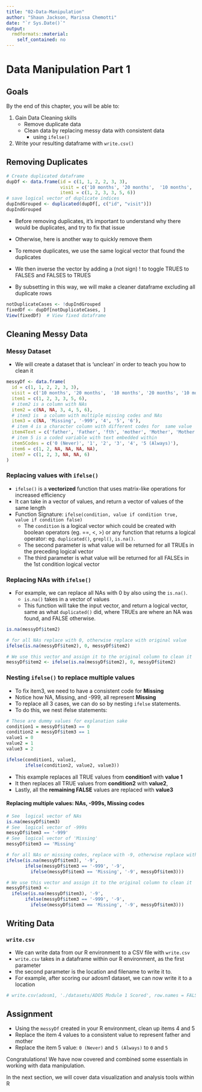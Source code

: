 ```yaml
---
title: "02-Data-Manipulation"
author: "Shaun Jackson, Marissa Chemotti"
date: "`r Sys.Date()`"
output: 
  rmdformats::material:
    self_contained: no
---
```



# Data Manipulation Part 1

## Goals
By the end of this chapter, you will be able to:

1. Gain Data Cleaning skills
    - Remove duplicate data
    - Clean data by replacing messy data with consistent data
        - using `ifelse()`
2. Write your resulting dataframe with `write.csv()`




## Removing Duplicates

```r
# Create duplicated dataframe 
dupDf <- data.frame(id = c(1, 1, 2, 2, 3, 3),
                    visit = c('10 months', '20 months',  '10 months', '10 months', '20 months', '20 months'),
                    item1 = c(1, 2, 3, 3, 5, 6))
# save logical vector of duplicate indices
dupIndGrouped <- duplicated(dupDf[, c("id", "visit")])
dupIndGrouped
```

- Before removing duplicates, it's important to understand why there would be duplicates, and try to fix that issue 
- Otherwise, here is another way to quickly remove them

- To remove duplicates, we use the same logical vector that found the duplicates
- We then inverse the vector by adding a (not sign) ! to toggle TRUES to FALSES and FALSES to TRUES
- By subsetting in this way, we will make a cleaner dataframe excluding all duplicate rows

```r
notDuplicateCases <- !dupIndGrouped
fixedDf <- dupDf[notDuplicateCases, ]
View(fixedDf)  # View fixed dataframe
```

## Cleaning Messy Data

### Messy Dataset

- We will create a dataset that is 'unclean' in order to teach you how to clean it

```r
messyDf <- data.frame(
  id = c(1, 1, 2, 2, 3, 3),
  visit = c('10 months', '20 months',  '10 months', '20 months', '10 months', '20 months'),
  item1 = c(1, 2, 3, 3, 5, 6),
  # item2 is a column with NAs
  item2 = c(NA, NA, 3, 4, 5, 6),
  # item3 is  a column with multiple missing codes and NAs
  item3 = c(NA, 'Missing', '-999', '4', '5', '6'),
  # item 4 is a character column with different codes for  same value
  item4Text = c('father', 'Father', 'fth', 'mother', 'Mother', 'Mother'),
  # item 5 is a coded variable with text embedded within
  item5Codes = c('0 (Never)', '1', '2', '3', '4', '5 (Always)'),
  item6 = c(1, 2, NA, NA, NA, NA),
  item7 = c(1, 2, 3, NA, NA, 6)
)
```

### Replacing values with `ifelse()`

- `ifelse()` is a **vectorized** function that uses matrix-like operations for increased efficiency
- It can take in a vector of values, and return a vector of  values of the same length
- Function Signature: `ifelse(condition, value if condition true,  value if condition false)`
    - The `condition` is a logical vector which could be created with boolean operators (eg. ==, <, >) or any function that returns a logical operator: eg. `duplicated()`, `grepl()`, `is.na()`.
    - The second parameter is what value will be returned for all TRUEs in the preceding logical vector
    - The third parameter is what value will be returned for all FALSEs in the 1st condition logical vector

### Replacing NAs with `ifelse()`

- For example, we can replace all NAs with 0 by also using the `is.na()`. 
    - `is.na()` takes in a vector of values
     - This function will take the input vector, and return a logical vector, same as what `duplicated()` did, where TRUEs are where an NA was found, and FALSE otherwise.

```r
is.na(messyDf$item2)

# for all NAs replace with 0, otherwise replace with original value
ifelse(is.na(messyDf$item2), 0, messyDf$item2)  

# We use this vector and assign it to the original column to clean it
messyDf$item2 <- ifelse(is.na(messyDf$item2), 0, messyDf$item2) 
```


### Nesting `ifelse()` to replace multiple values

- To fix item3, we need to have a consistent code for **Missing**
- Notice how NA, Missing, and -999, all represent **Missing**
- To replace all 3 cases, we can do so by nesting `ifelse` statements.
- To do this, we nest ifelse statements:
```r
# These are dummy values for explanation sake
condition1 = messyDf$item3 == 0
condition2 = messyDf$item3 == 1
value1 = 0
value2 = 1
value3 = 2
```


```r
ifelse(condition1, value1,
       ifelse(condition2, value2, value3))
```

- This example replaces all TRUE values from **condition1** with **value 1**
- It then replaces all TRUE values from **condition2** with **value2**, 
- Lastly, all the **remaining FALSE** values are replaced with **value3**


#### Replacing multiple values: NAs, -999s, Missing codes

```r
# See  logical vector of NAs
is.na(messyDf$item3)
# See  logical vector of -999s
messyDf$item3 == '-999'
# See  logical vector of 'Missing'
messyDf$item3 == 'Missing'

# for all NAs or missing codes, replace with -9, otherwise replace with original value
ifelse(is.na(messyDf$item3), '-9', 
       ifelse(messyDf$item3 == '-999', '-9',
         ifelse(messyDf$item3 == 'Missing', '-9', messyDf$item3)))

# We use this vector and assign it to the original column to clean it
messyDf$item3 <- 
  ifelse(is.na(messyDf$item3), '-9', 
       ifelse(messyDf$item3 == '-999', '-9',
         ifelse(messyDf$item3 == 'Missing', '-9', messyDf$item3)))
```

## Writing Data

### `write.csv`
- We can write data from our R environment to a CSV file with `write.csv`
- `write.csv` takes in a dataframe within our R environment, as the first parameter
- the second parameter is the location and filename to write it to.
- For example, after scoring our  adosm1 dataset, we can now write it to a location

```r
# write.csv(adosm1, './datasets/ADOS Module 1 Scored', row.names = FALSE)
```


## Assignment

- Using the `messyDf` created in your R environment, clean up items 4 and 5
- Replace the item 4 values to a consistent value to represent father and mother
- Replace the item 5 value: `0 (Never)` and `5 (Always)` to `0` and `5`

Congratulations! We have now covered and combined some essentials in working with data manipulation.

In the next section, we will cover data visualization and analysis tools within R

 

